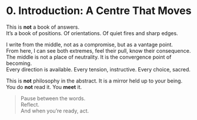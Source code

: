 # 0. Introduction: A Centre That Moves

This is **not** a book of answers.  
It’s a book of positions. Of orientations. Of quiet fires and sharp edges.

I write from the middle, not as a compromise, but as a vantage point.  
From here, I can see both extremes, feel their pull, know their consequence.  
The middle is not a place of neutrality. It is the convergence point of becoming.  
Every direction is available. Every tension, instructive. Every choice, sacred.

This is **not** philosophy in the abstract. It is a mirror held up to your being.  
You do **not** read it. You **meet** it.

> Pause between the words.  
> Reflect.  
> And when you’re ready, act.
